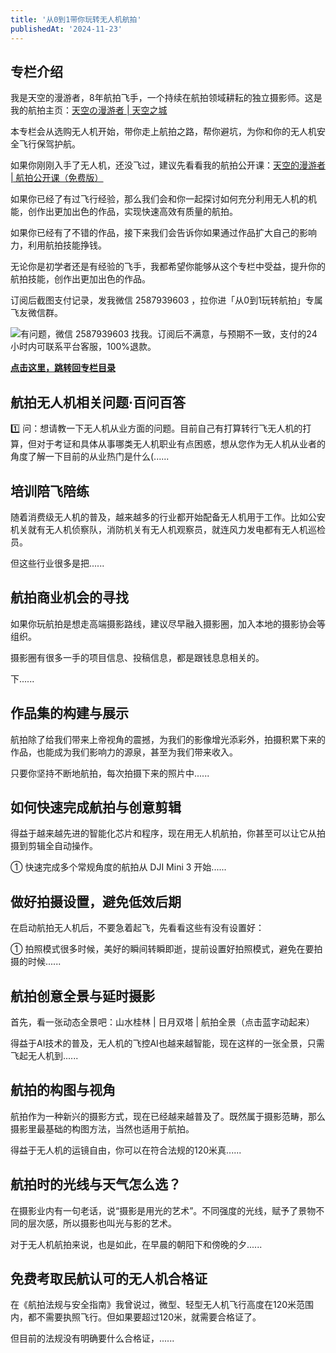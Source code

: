 ```yaml
---
title: '从0到1带你玩转无人机航拍'
publishedAt: '2024-11-23'
---
```


## 专栏介绍

我是天空的漫游者，8年航拍飞手，一个持续在航拍领域耕耘的独立摄影师。这是我的航拍主页：[天空の漫游者 | 天空之城](https://www.skypixel.com/users/01d65d29-05be-441a-9829-1588a78ace8c)

本专栏会从选购无人机开始，带你走上航拍之路，帮你避坑，为你和你的无人机安全飞行保驾护航。

如果你刚刚入手了无人机，还没飞过，建议先看看我的航拍公开课：[天空的漫游者 | 航拍公开课（免费版）](https://m1c9bomah9.feishu.cn/docs/doccnLXCBr0WE1Q4nPWHEsDwAUf)

如果你已经了有过飞行经验，那么我们会和你一起探讨如何充分利用无人机的机能，创作出更加出色的作品，实现快速高效有质量的航拍。

如果你已经有了不错的作品，接下来我们会告诉你如果通过作品扩大自己的影响力，利用航拍技能挣钱。

无论你是初学者还是有经验的飞手，我都希望你能够从这个专栏中受益，提升你的航拍技能，创作出更加出色的作品。

订阅后截图支付记录，发我微信 2587939603 ，拉你进「从0到1玩转航拍」专属飞友微信群。

![](https://static.xiaobot.net/file/2023-04-03/80543/c4981340d982024b775a2e50b4d5c23d.jpeg)有问题，微信 2587939603 找我。订阅后不满意，与预期不一致，支付的24小时内可联系平台客服，100%退款。

[**点击这里，跳转回专栏目录**](https://xiaobot.net/post/b6d4af51-9647-4462-89cc-8892b3f726a3)



## 航拍无人机相关问题·百问百答
1️⃣ 问：想请教一下无人机从业方面的问题。目前自己有打算转行飞无人机的打算，但对于考证和具体从事哪类无人机职业有点困惑，想从您作为无人机从业者的角度了解一下目前的从业热门是什么(......

## 培训陪飞陪练
随着消费级无人机的普及，越来越多的行业都开始配备无人机用于工作。比如公安机关就有无人机侦察队，消防机关有无人机观察员，就连风力发电都有无人机巡检员。

但这些行业很多是把......

## 航拍商业机会的寻找
如果你玩航拍是想走高端摄影路线，建议尽早融入摄影圈，加入本地的摄影协会等组织。

摄影圈有很多一手的项目信息、投稿信息，都是跟钱息息相关的。

下......

## 作品集的构建与展示
航拍除了给我们带来上帝视角的震撼，为我们的影像增光添彩外，拍摄积累下来的作品，也能成为我们影响力的源泉，甚至为我们带来收入。

只要你坚持不断地航拍，每次拍摄下来的照片中......

## 如何快速完成航拍与创意剪辑
得益于越来越先进的智能化芯片和程序，现在用无人机航拍，你甚至可以让它从拍摄到剪辑全自动操作。

① 快速完成多个常规角度的航拍从 DJI Mini 3 开始......

## 做好拍摄设置，避免低效后期
在启动航拍无人机后，不要急着起飞，先看看这些有没有设置好：

① 拍照模式很多时候，美好的瞬间转瞬即逝，提前设置好拍照模式，避免在要拍摄的时候......

## 航拍创意全景与延时摄影
首先，看一张动态全景吧：山水桂林 | 日月双塔 | 航拍全景（点击蓝字动起来）

得益于AI技术的普及，无人机的飞控AI也越来越智能，现在这样的一张全景，只需飞起无人机到......

## 航拍的构图与视角
航拍作为一种新兴的摄影方式，现在已经越来越普及了。既然属于摄影范畴，那么摄影里最基础的构图方法，当然也适用于航拍。

得益于无人机的运镜自由，你可以在符合法规的120米真......

## 航拍时的光线与天气怎么选？
在摄影业内有一句老话，说“摄影是用光的艺术”。不同强度的光线，赋予了景物不同的层次感，所以摄影也叫光与影的艺术。

对于无人机航拍来说，也是如此，在早晨的朝阳下和傍晚的夕......

## 免费考取民航认可的无人机合格证
在《航拍法规与安全指南》我曾说过，微型、轻型无人机飞行高度在120米范围内，都不需要执照飞行。但如果要超过120米，就需要合格证了。

但目前的法规没有明确要什么合格证，......


